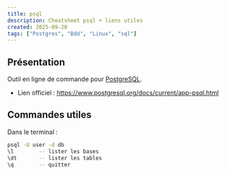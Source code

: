 ```yaml
---
title: psql
description: Cheatsheet psql + liens utiles
created: 2025-09-20
tags: ["Postgres", "Bdd", "Linux", "sql"]
---
```



## <TagChips tags={frontmatter.tags} />

## Présentation

Outil en ligne de commande pour [PostgreSQL](../postgres/).

- Lien officiel : https://www.postgresql.org/docs/current/app-psql.html

## Commandes utiles

Dans le terminal :

```bash
psql -U user -d db
\l        -- lister les bases
\dt       -- lister les tables
\q        -- quitter
```
